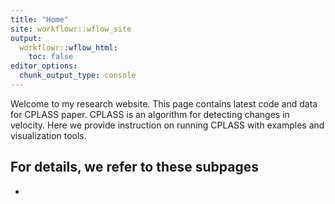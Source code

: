 ```yaml
---
title: "Home"
site: workflowr::wflow_site
output:
  workflowr::wflow_html:
    toc: false
editor_options:
  chunk_output_type: console
---
```


Welcome to my research website. This page contains latest code and data for CPLASS paper. CPLASS is an algorithm for detecting changes in velocity. Here we provide instruction on running CPLASS with examples and visualization tools.

For details, we refer to these subpages
-
-

